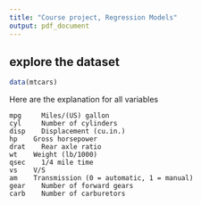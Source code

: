 ```yaml
---
title: "Course project, Regression Models"
output: pdf_document
---
```


## explore the dataset

```r
data(mtcars)
```
Here are the explanation for all variables
```
mpg 	Miles/(US) gallon
cyl 	Number of cylinders
disp 	Displacement (cu.in.)
hp 	  Gross horsepower
drat 	Rear axle ratio
wt 	  Weight (lb/1000)
qsec 	1/4 mile time
vs 	  V/S
am 	  Transmission (0 = automatic, 1 = manual)
gear 	Number of forward gears
carb 	Number of carburetors 
```
